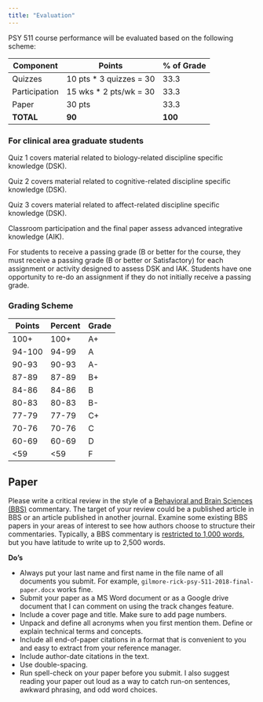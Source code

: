 ```yaml
---
title: "Evaluation"
---
```


PSY 511 course performance will be evaluated based on the following scheme:

| Component           | Points                      | % of Grade |
|---------------------|------------------------------|-------|
| Quizzes             | 10 pts * 3 quizzes = 30      | 33.3    |
| Participation       | 15 wks * 2 pts/wk = 30       | 33.3    |
| Paper               | 30 pts                       | 33.3    |
| **TOTAL**           | **90**                      | **100** |

### For clinical area graduate students

Quiz 1 covers material related to biology-related discipline specific knowledge (DSK). 

Quiz 2 covers material related to cognitive-related discipline specific knowledge (DSK).

Quiz 3 covers material related to affect-related discipline specific knowledge (DSK).

Classroom participation and the final paper assess advanced integrative knowledge (AIK).

For students to receive a passing grade (B or better for the course, they must receive a passing grade (B or better or Satisfactory) for each assignment or activity designed to assess DSK and IAK.
Students have one opportunity to re-do an assignment if they do not initially receive a passing grade.

### Grading Scheme

| Points  | Percent | Grade |
|---------|---------|-------|
| 100+    | 100+    | A+    |
| 94-100  | 94-99   | A     |
| 90-93   | 90-93   | A-    |
| 87-89   | 87-89   | B+    |
| 84-86   | 84-86   | B     |
| 80-83   | 80-83   | B-    |
| 77-79   | 77-79   | C+    |
| 70-76   | 70-76   | C     |
| 60-69   | 60-69   | D     |
| <59     | <59     | F     |

## Paper

Please write a critical review in the style of a [Behavioral and Brain Sciences (BBS)](https://www.cambridge.org/core/journals/behavioral-and-brain-sciences) commentary.
The target of your review could be a published article in BBS or an article published in another journal.
Examine some existing BBS papers in your areas of interest to see how authors choose to structure their commentaries.
Typically, a BBS commentary is [restricted to 1,000 words](https://www.cambridge.org/core/journals/behavioral-and-brain-sciences/information/instructions-contributors), but you have latitude to write up to 2,500 words. 

**Do's**

- Always put your last name and first name in the file name of all documents you submit. For example, `gilmore-rick-psy-511-2018-final-paper.docx` works fine.
- Submit your paper as a MS Word document or as a Google drive document that I can comment on using the track changes feature.
- Include a cover page and title. Make sure to add page numbers.
- Unpack and define all acronyms when you first mention them. Define or explain technical terms and concepts.
- Include all end-of-paper citations in a format that is convenient to you and easy to extract from your reference manager.
- Include author-date citations in the text.
- Use double-spacing.
- Run spell-check on your paper before you submit. I also suggest reading your paper out loud as a way to catch run-on sentences, awkward phrasing, and odd word choices.
